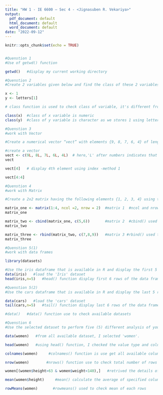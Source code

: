---
title: "HW 1 - IE 6600 – Sec 4 - <Jignasuben R. Vekariya>"
output:
  pdf_document: default
  html_document: default
  word_document: default
date: "2022-09-12"
---

```{r setup, include=FALSE}
knitr::opts_chunk$set(echo = TRUE)
```

```{r cars}

```

```{r q1}
#Quenstion 1
#Use of getwd() function  

getwd()   #display my current working directory
```
```{r q2}
#Quenstion 2
#Create 2 variables given below and find the class of these 2 variables

x <- 1
y <- letters[1]

# class function is used to check class of variable, it's different from typeof() function.

class(x)  #class of x variable is numeric
class(y)  #class of y variable is character as we stores 1 using letters funcion
```

```{r q3}
#Quenstion 3
#work with Vector

#Create a numerical vector “vect” with elements {9, 8, 7, 6, 4} of length 5. Using vector indexing show how you can display the fourth element in this vector in two different ways

#create a vector
vect <- c(9L, 8L, 7L, 6L, 4L)  # here,'L' after numbers indicates that it must be store in integer datatype
vect

vect[4]   # display 4th element using index -method 1

vect[4:4]  

```

```{r q4}
#Quenstion 4
#work with Matrix

#Create a 2x2 matrix having the following elements {1, 2, 3, 4} using the matrix() function in R and store it in a variable A. Use cbind() on matrix A to add a column with elements {5 , 6} to get a 2x3 matrix and store it in B. Further, use matrix B and add a row having elements {7, 8, 9} to it using rbind().Display A, B and C

matrix_one <- matrix(1:4, ncol =2, nrow = 2)  #matrix 1  #ncol and nrows used to specify number os rows and columns 
matrix_one

matrix_two <- cbind(matrix_one, c(5,6))       #matrix 2  #cbind() used to add numbrs in new column and bind with matrix
matrix_two

matrix_three <- rbind(matrix_two, c(7,8,9))   #matrix 3 #rbind() used to add numbrs in new rows and bind with matrix
matrix_three
```

```{r q5_1}
#Quenstion 5(1)
#work with data frames

library(datasets)

#Use the iris dataframe that is available in R and display the first 5 rows of the dataframe.
data(iris)   #load the 'Iris' dataset
head(iris,n=5)   #head() function display first 6 rows of the data frame, here, i'm retriving 5 rows.
```
```{r q5_2}
#Quenstion 5(2)
#Use the cars dataframe that is available in R and display the last 5 rows of the dataframe.

data(cars)   #load the 'cars' dataset
tail(cars,n=5)   #tail() function display last 6 rows of the data frame, here, I'm specifiying number of rows 5
```

```{r data}
#data()   #data() function use to check available datasets 
```

```{r q6}
#Quenstion 6
#Use the selected dataset to perform five (5) different analysis of your interest to uncover some interesting facts from data.

data(women)   #from all available dataset, I selected 'women'.
```

```{r}
head(women)   #using head() function, I checked the value type and columns 
```

```{r}
colnames(women)     #colnames() function is use get all available column names
```
```{r}
nrow(women)        #nrows() function use to check total number of rows or records in dataframe
```
```{r}
women[(women$height>63 & women$weight<140),]   #retrived the details of women who's height is more than 63 and weight is less than 140

```

```{r}
mean(women$height)     #mean() calculate the average of specified column or row 
``` 
```{r}
rowMeans(women)       #rowmeans() used to check mean of each rows
```


```{r pressure, echo=FALSE}

```